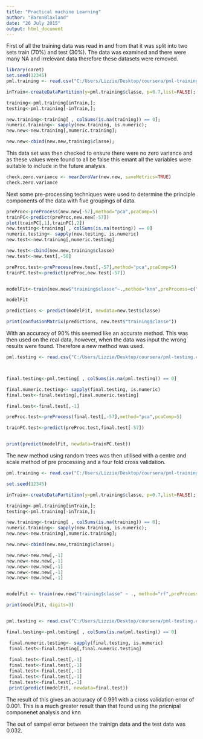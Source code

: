 ```yaml
---
title: "Practical machine Learning"
author: "BaronBlaxland"
date: "26 July 2015"
output: html_document
---
```


First of all the training data was read in and from that it was split into two sets train (70%) and test (30%).  The data was examined and there were many NA and irrelevant data therefore these datasets were removed. 

```r
library(caret)
set.seed(12345)
pml.training <- read.csv("C:/Users/Lizzie/Desktop/coursera/pml-training.csv", header=TRUE);

inTrain<-createDataPartition(y=pml.training$classe, p=0.7,list=FALSE);

training<-pml.training[inTrain,];
testing<-pml.training[-inTrain,];

new.training<-training[ , colSums(is.na(training)) == 0];
numeric.training<- sapply(new.training, is.numeric);
new.new<-new.training[,numeric.training];

new.new<-cbind(new.new,training$classe);
```

This data set was then checked to ensure there were no zero variance and as these values were found to all be false this emant all the variables were suitable to include in the future analysis.

```r
check.zero.variance <- nearZeroVar(new.new, saveMetrics=TRUE)
check.zero.variance
```

Next some pre-processing techniques were used to determine the principle components of the data with five groupings of data.  


```r
preProc<-preProcess(new.new[-57],method="pca",pcaComp=5)
trainPC<-predict(preProc,new.new[-57])
plot(trainPC[,1],trainPC[,2])
new.testing<-training[ , colSums(is.na(testing)) == 0]
numeric.testing<- sapply(new.testing, is.numeric)
new.test<-new.training[,numeric.testing]

new.test<-cbind(new.new,training$classe)
new.test<-new.test[,-58]

preProc.test<-preProcess(new.test[,-57],method="pca",pcaComp=5)
trainPC.test<-predict(preProc,new.test[-57])


modelFit<-train(new.new$"training$classe"~.,method="knn",preProcess=c("center", "scale"), trControl=trainControl(method = "cv", number = 5),data=trainPC)

modelFit

predictions <- predict(modelFit, newdata=new.test$classe)

print(confusionMatrix(predictions, new.test$"training$classe"))
```

With an accuracy of 90% this seemed like an accurate method.  This was then used on the real data, however, when the data was input the wrong results were found.  Therefore a new method was used.

```r


pml.testing <- read.csv("C:/Users/Lizzie/Desktop/coursera/pml-testing.csv", header=TRUE)



final.testing<-pml.testing[ , colSums(is.na(pml.testing)) == 0]

final.numeric.testing<- sapply(final.testing, is.numeric)
final.test<-final.testing[,final.numeric.testing]

final.test<-final.test[,-1]

preProc.test<-preProcess(final.test[,-57],method="pca",pcaComp=5)

trainPC.test<-predict(preProc.test,final.test[-57])


print(predict(modelFit, newdata=trainPC.test))

```

The new method using random trees was then utilised with a centre and scale method of pre processing and a four fold cross validation.  
```r
pml.training <- read.csv("C:/Users/Lizzie/Desktop/coursera/pml-training.csv", header=TRUE);

set.seed(12345)

inTrain<-createDataPartition(y=pml.training$classe, p=0.7,list=FALSE);

training<-pml.training[inTrain,];
testing<-pml.training[-inTrain,];

new.training<-training[ , colSums(is.na(training)) == 0];
numeric.training<- sapply(new.training, is.numeric);
new.new<-new.training[,numeric.training];

new.new<-cbind(new.new,training$classe);

new.new<-new.new[,-1]
new.new<-new.new[,-1]
new.new<-new.new[,-1]
new.new<-new.new[,-1]
new.new<-new.new[,-1]


modelFit <- train(new.new$"training$classe" ~ ., method="rf",preProcess=c("center", "scale"), trControl=trainControl(method = "cv", number = 4), data=new.new[-52])

print(modelFit, digits=3)


pml.testing <- read.csv("C:/Users/Lizzie/Desktop/coursera/pml-testing.csv", header=TRUE)

final.testing<-pml.testing[ , colSums(is.na(pml.testing)) == 0]

 final.numeric.testing<- sapply(final.testing, is.numeric)
 final.test<-final.testing[,final.numeric.testing]
 
 final.test<-final.test[,-1]
 final.test<-final.test[,-1]
 final.test<-final.test[,-1]
 final.test<-final.test[,-1]
 final.test<-final.test[,-1]
 print(predict(modelFit, newdata=final.test))

```

The result of this gives an accuracy of 0.991 with a cross validation error of 0.001.  This is a much greater result than that found using the pricnipal componenet analysis and knn


The out of sampel error between the trainign data and the test data was 0.032.

